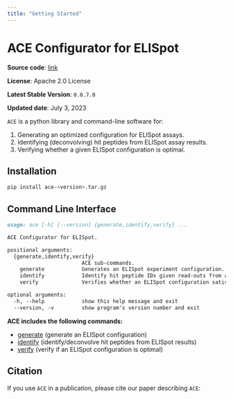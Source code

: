 ```yaml
---
title: "Getting Started"
---
```


# **ACE Configurator for ELISpot**

**Source code**: [link](https://github.com/pirl-unc/ace)

**License**: Apache 2.0 License

**Latest Stable Version**: `0.0.7.0`

**Updated date**: July 3, 2023

`ACE` is a python library and command-line software for: 

1. Generating an optimized configuration for ELISpot assays.
2. Identifying (deconvolving) hit peptides from ELISpot assay results.
3. Verifying whether a given ELISpot configuration is optimal.

## **Installation**

```bash
pip install ace-<version>.tar.gz
```

## **Command Line Interface**

```markdown
usage: ace [-h] [--version] {generate,identify,verify} ...

ACE Configurator for ELISpot.

positional arguments:
  {generate,identify,verify}
                        ACE sub-commands.
    generate            Generates an ELISpot experiment configuration.
    identify            Identify hit peptide IDs given read-outs from an ELISpot experiment.
    verify              Verifies whether an ELISpot configuration satisfies all ACE constraints.

optional arguments:
  -h, --help            show this help message and exit
  --version, -v         show program's version number and exit
```

**ACE includes the following commands:** 

* [generate](generate.qmd) (generate an ELISpot configuration)
* [identify](identify.qmd) (identify/deconvolve hit peptides from ELISpot results)
* [verify](verify.qmd) (verify if an ELISpot configuration is optimal)

## **Citation**

If you use `ACE` in a publication, please cite our paper describing `ACE`:
